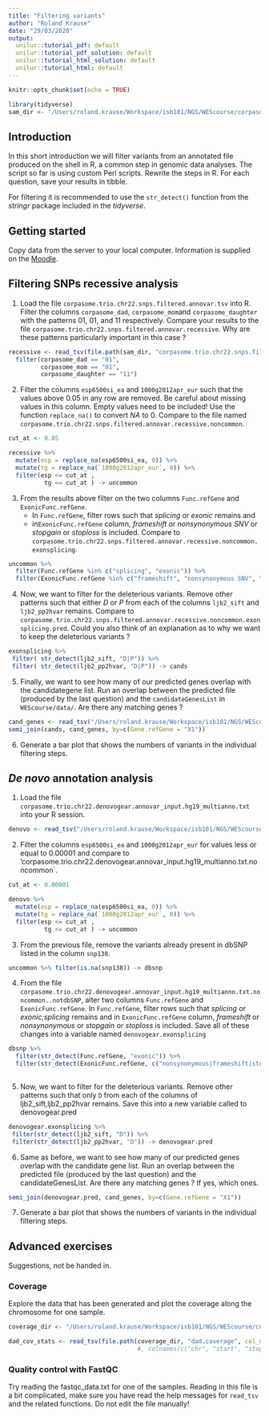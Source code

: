 ```yaml
---
title: "Filtering variants"
author: "Roland Krause"
date: "29/03/2020"
output: 
  unilur::tutorial_pdf: default
  unilur::tutorial_pdf_solution: default
  unilur::tutorial_html_solution: default
  unilur::tutorial_html: default
---
```



```r
knitr::opts_chunk$set(echo = TRUE)
```


```r
library(tidyverse)
sam_dir <- "/Users/roland.krause/Workspace/isb101/NGS/WEScourse/corpasome/variants_samtools/"
```

## Introduction
In this short introduction we will filter variants from an annotated file produced on the shell in R, a common step in genomic data analyses. The script so far is using custom Perl scripts. Rewrite the steps in R. 
For each question, save your results in tibble.

For filtering it is recommended to use the `str_detect()` function from the *stringr* package included in the *tidyverse*.

## Getting started

Copy data from the server to your local computer. Information is supplied on the [Moodle](https://moodle.uni.lu/course/view.php?id=93#section-18).

## Filtering SNPs recessive analysis


 1. Load the file `corpasome.trio.chr22.snps.filtered.annovar.tsv` into R. Filter the columns `corpasome_dad`, `corpasome_mom`and `corpasome_daughter` with the patterns $01$, $01$, and $11$ respectively. Compare your results to the file `corpasome.trio.chr22.snps.filtered.annovar.recessive`. Why are these patterns particularly important in this case ?
 
```r
recessive <- read_tsv(file.path(sam_dir, "corpasome.trio.chr22.snps.filtered.annovar.tsv"), guess_max = 5100) %>% 
  filter(corpasome_dad == "01", 
         corpasome_mom == "01", 
         corpasome_daughter == "11")


```

 
 2. Filter the columns `esp6500si_ea` and `1000g2012apr_eur` such that the values above $0.05$ in any row are removed. Be careful about missing values in this column. Empty values need to be included! Use the function `replace_na()` to convert $NA$ to $0$. Compare to the file named `corpasome.trio.chr22.snps.filtered.annovar.recessive.noncommon`.
 
```r
cut_at <- 0.05 

recessive %>% 
  mutate(esp = replace_na(esp6500si_ea, 0)) %>% 
  mutate(tg = replace_na(`1000g2012apr_eur`, 0)) %>% 
  filter(esp <= cut_at ,
          tg <= cut_at ) -> uncommon
```
 
 3. From the results above filter on the two columns `Func.refGene` and `ExonicFunc.refGene`. 
    * In `Func.refGene`, filter rows such that  *splicing* or *exonic* remains and 
    * in`ExonicFunc.refGene` column, *frameshift* or *nonsynonymous SNV* or *stopgain* or *stoploss* is included. 
  Compare to `corpasome.trio.chr22.snps.filtered.annovar.recessive.noncommon.exonsplicing`. 

```r
uncommon %>% 
  filter(Func.refGene %in% c("splicing", "exonic")) %>% 
  filter(ExonicFunc.refGene %in% c("frameshift", "nonsynonymous SNV", "stopgain","stoploss")) -> exonsplicing
```
  4. Now, we want to filter for the deleterious variants. Remove other patterns such that either *D* or *P* from each of the columns `ljb2_sift` and `ljb2_pp2hvar` remains. Compare to `corpasome.trio.chr22.snps.filtered.annovar.recessive.noncommon.exonsplicing.pred`. Could you also think of an explanation as to why we want to keep the deleterious variants ?
  
```r
exonsplicing %>% 
 filter( str_detect(ljb2_sift, "D|P")) %>% 
 filter( str_detect(ljb2_pp2hvar, "D|P")) -> cands

```
  
  
  5. Finally, we want to see how many of our predicted genes overlap with the candidategene list. Run an overlap between the predicted file (produced by the last question) and the `candidateGenesList` in `WEScourse/data/`.   Are there any matching genes ?
  
```r
cand_genes <- read_tsv("/Users/roland.krause/Workspace/isb101/NGS/WEScourse/data/candidateGenes/schizophrenia.cand.genes.ids", col_names = FALSE)
semi_join(cands, cand_genes, by=c(Gene.refGene = "X1"))
```

 6. Generate a bar plot that shows the numbers of variants in the individual filtering steps.

  
## *De novo* annotation analysis
  1. Load the file `corpasome.trio.chr22.denovogear.annovar_input.hg19_multianno.txt` into your R session.
  
```r
denovo <- read_tsv("/Users/roland.krause/Workspace/isb101/NGS/WEScourse/corpasome/denovo/corpasome.trio.chr22.denovogear.annovar_input.hg19_multianno.txt", na="")
```
  
  2. Filter the columns `esp6500si_ea` and `1000g2012apr_eur` for values less or equal to $0.00001$ and compare to 'corpasome.trio.chr22.denovogear.annovar_input.hg19_multianno.txt.noncommon`.
```r
cut_at <- 0.00001

denovo %>% 
  mutate(esp = replace_na(esp6500si_ea, 0)) %>% 
  mutate(tg = replace_na(`1000g2012apr_eur`, 0)) %>% 
  filter(esp <= cut_at ,
          tg <= cut_at ) -> uncommon
```
  
  3. From the previous file, remove the variants already present in dbSNP listed in the column `snp138`.
  
```r
uncommon %>% filter(is.na(snp138)) -> dbsnp

```

  4. From the file `corpasome.trio.chr22.denovogear.annovar_input.hg19_multianno.txt.noncommon..notdbSNP`, alter two columns `Func.refGene` and `ExonicFunc.refGene`. In `Func.refGene`, filter rows such that  *splicing* or *exonic;splicing* remains and in `ExonicFunc.refGene` column, *frameshift* or *nonsynonymous* or *stopgain* or *stoploss* is included. Save all of these changes into a variable named `denovogear.exonsplicing`
  
```r
dbsnp %>% 
  filter(str_detect(Func.refGene, "exonic")) %>% 
  filter(str_detect(ExonicFunc.refGene, c("nonsynonymous|frameshift|stopgain|stoploss"))) -> denovogear.exonsplicing
  
```
  
  5. Now, we want to filter for the deleterious variants. Remove other patterns such that only  `D` from each of the columns of ljb2_sift,ljb2_pp2hvar remains. Save this into a new variable called to denovogear.pred
```r
denovogear.exonsplicing %>% 
 filter(str_detect(ljb2_sift, "D")) %>% 
 filter(str_detect(ljb2_pp2hvar, "D")) -> denovogear.pred
```
  
  6. Same as before, we want to see how many of our predicted genes overlap with the candidate gene list. Run an overlap between the predicted file (produced by the last question) and the candidateGenesList. Are there any matching genes ? If yes, which ones.
  
```r
semi_join(denovogear.pred, cand_genes, by=c(Gene.refGene = "X1"))
```

 7. Generate a bar plot that shows the numbers of variants in the individual filtering steps.


## Advanced exercises

Suggestions, not be handed in.  

### Coverage

Explore the data that has been generated and plot the coverage along the chromosome for one sample.
```r
coverage_dir <- "/Users/roland.krause/Workspace/isb101/NGS/WEScourse/corpasome/coverage/"

dad_cov_stats <- read_tsv(file.path(coverage_dir, "dad.coverage", col_names = FALSE)
                                    #, colnames(c("chr", "start", "stop", "cov", "N", "P", "Q"))))
```

### Quality control with FastQC

Try reading the fastqc_data.txt for one of the samples. Reading in this file is a bit complicated, make sure you have read the help messages for `read_tsv` and the related functions. Do not edit the file manually!
